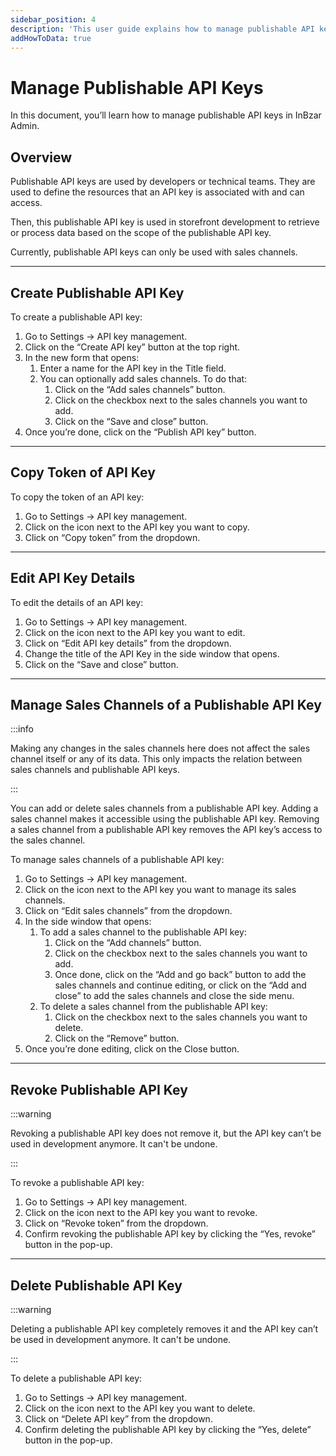 ```yaml
---
sidebar_position: 4
description: 'This user guide explains how to manage publishable API keys on the InBzar Admin. Learn how to create, edit, copy, and revoke publishable API keys.'
addHowToData: true
---
```



# Manage Publishable API Keys

In this document, you’ll learn how to manage publishable API keys in InBzar Admin.

## Overview

Publishable API keys are used by developers or technical teams. They are used to define the resources that an API key is associated with and can access.

Then, this publishable API key is used in storefront development to retrieve or process data based on the scope of the publishable API key.

Currently, publishable API keys can only be used with sales channels.

---

## Create Publishable API Key

To create a publishable API key:

1. Go to Settings → API key management.
2. Click on the “Create API key” button at the top right.
3. In the new form that opens:
    1. Enter a name for the API key in the Title field.
    2. You can optionally add sales channels. To do that:
        1. Click on the “Add sales channels” button.
        2. Click on the checkbox next to the sales channels you want to add.
        3. Click on the “Save and close” button.
4. Once you’re done, click on the “Publish API key” button.

---

## Copy Token of API Key

To copy the token of an API key:

1. Go to Settings → API key management.
2. Click on the <UiIcon lightIcon="https://res.cloudinary.com/dza7lstvk/image/upload/v1667999308/Medusa%20Docs/UI%20Icons/1ordBC6_ssysel.png" darkIcon="https://res.cloudinary.com/dza7lstvk/image/upload/v1667999326/Medusa%20Docs/UI%20Icons/dSwWYBH_stzgoi.png" alt="three dots" /> icon next to the API key you want to copy.
3. Click on “Copy token” from the dropdown.

---

## Edit API Key Details

To edit the details of an API key:

1. Go to Settings → API key management.
2. Click on the <UiIcon lightIcon="https://res.cloudinary.com/dza7lstvk/image/upload/v1667999308/Medusa%20Docs/UI%20Icons/1ordBC6_ssysel.png" darkIcon="https://res.cloudinary.com/dza7lstvk/image/upload/v1667999326/Medusa%20Docs/UI%20Icons/dSwWYBH_stzgoi.png" alt="three dots" /> icon next to the API key you want to edit.
3. Click on “Edit API key details” from the dropdown.
4. Change the title of the API Key in the side window that opens.
5. Click on the “Save and close” button.

---

## Manage Sales Channels of a Publishable API Key

:::info

Making any changes in the sales channels here does not affect the sales channel itself or any of its data. This only impacts the relation between sales channels and publishable API keys.

:::

You can add or delete sales channels from a publishable API key. Adding a sales channel makes it accessible using the publishable API key. Removing a sales channel from a publishable API key removes the API key’s access to the sales channel.

To manage sales channels of a publishable API key:

1. Go to Settings → API key management.
2. Click on the <UiIcon lightIcon="https://res.cloudinary.com/dza7lstvk/image/upload/v1667999308/Medusa%20Docs/UI%20Icons/1ordBC6_ssysel.png" darkIcon="https://res.cloudinary.com/dza7lstvk/image/upload/v1667999326/Medusa%20Docs/UI%20Icons/dSwWYBH_stzgoi.png" alt="three dots" /> icon next to the API key you want to manage its sales channels.
3. Click on “Edit sales channels” from the dropdown.
4. In the side window that opens:
    1. To add a sales channel to the publishable API key:
        1. Click on the “Add channels” button.
        2. Click on the checkbox next to the sales channels you want to add.
        3. Once done, click on the “Add and go back” button to add the sales channels and continue editing, or click on the “Add and close” to add the sales channels and close the side menu.
    2. To delete a sales channel from the publishable API key:
        1. Click on the checkbox next to the sales channels you want to delete.
        2. Click on the “Remove” button.
5. Once you’re done editing, click on the Close button.

---

## Revoke Publishable API Key

:::warning

Revoking a publishable API key does not remove it, but the API key can’t be used in development anymore. It can't be undone.

:::

To revoke a publishable API key:

1. Go to Settings → API key management.
2. Click on the <UiIcon lightIcon="https://res.cloudinary.com/dza7lstvk/image/upload/v1667999308/Medusa%20Docs/UI%20Icons/1ordBC6_ssysel.png" darkIcon="https://res.cloudinary.com/dza7lstvk/image/upload/v1667999326/Medusa%20Docs/UI%20Icons/dSwWYBH_stzgoi.png" alt="three dots" /> icon next to the API key you want to revoke.
3. Click on “Revoke token” from the dropdown.
4. Confirm revoking the publishable API key by clicking the “Yes, revoke” button in the pop-up.

---

## Delete Publishable API Key

:::warning

Deleting a publishable API key completely removes it and the API key can’t be used in development anymore. It can't be undone.

:::

To delete a publishable API key:

1. Go to Settings → API key management.
2. Click on the <UiIcon lightIcon="https://res.cloudinary.com/dza7lstvk/image/upload/v1667999308/Medusa%20Docs/UI%20Icons/1ordBC6_ssysel.png" darkIcon="https://res.cloudinary.com/dza7lstvk/image/upload/v1667999326/Medusa%20Docs/UI%20Icons/dSwWYBH_stzgoi.png" alt="three dots" /> icon next to the API key you want to delete.
3. Click on “Delete API key” from the dropdown.
4. Confirm deleting the publishable API key by clicking the “Yes, delete” button in the pop-up.
